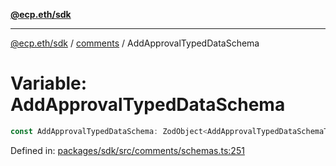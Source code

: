 [**@ecp.eth/sdk**](../../index.mdx)

***

[@ecp.eth/sdk](/sdk-reference/index.mdx) / [comments](/sdk-reference/comments/index.mdx) / AddApprovalTypedDataSchema

# Variable: AddApprovalTypedDataSchema

```ts
const AddApprovalTypedDataSchema: ZodObject<AddApprovalTypedDataSchemaType>;
```

Defined in: [packages/sdk/src/comments/schemas.ts:251](https://github.com/ecp-eth/comments-monorepo/blob/main/packages/sdk/src/comments/schemas.ts#L251)
